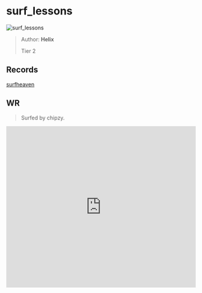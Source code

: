 
# surf_lessons

![surf_lessons](https://raw.githubusercontent.com/Sayt123/SurfMapPics/Maps-and-bonuses/csgo/surf_lessons.jpg)

> Author: **Helix**
>
> Tier 2

## Records

[surfheaven](https://surfheaven.eu/map/surf_lessons)

## WR

> Surfed by chipzy.

<iframe
width="100%"
height="430"
src="https://www.youtube.com/embed/4mZIk4_7CPA"
frameborder="0"
allow="accelerometer; autoplay; clipboard-write; encrypted-media; gyroscope; picture-in-picture"
allowFullScreen
/>

```md

[Surf Timer] - chipzy finished in 00:42:34 (WR -00:00:06). Improving by 00:00:46
[Surf Timer] - chipzy beat the map record! Rank: 1/2499


```
                